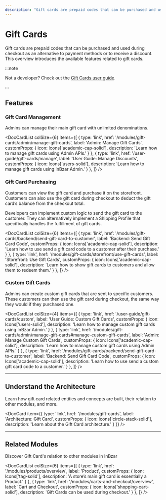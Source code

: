 ```yaml
---
description: "Gift cards are prepaid codes that can be purchased and used during checkout as an alternative to payment methods or to receive a discount. Learn about the available features and guides."
---
```



# Gift Cards

Gift cards are prepaid codes that can be purchased and used during checkout as an alternative to payment methods or to receive a discount. This overview introduces the available features related to gift cards.

:::note

Not a developer? Check out the [Gift Cards user guide](../../user-guide/gift-cards/index.md).

:::

## Features

### Gift Card Management

Admins can manage their main gift card with unlimited denominations.

<DocCardList colSize={6} items={[
  {
    type: 'link',
    href: '/modules/gift-cards/admin/manage-gift-cards',
    label: 'Admin: Manage Gift Cards',
    customProps: {
      icon: Icons['academic-cap-solid'],
      description: 'Learn how to manage gift cards using Admin APIs.'
    }
  },
  {
    type: 'link',
    href: '/user-guide/gift-cards/manage',
    label: 'User Guide: Manage Discounts',
    customProps: {
      icon: Icons['users-solid'],
      description: 'Learn how to manage gift cards using InBzar Admin.'
    }
  },
]} />

### Gift Card Purchasing

Customers can view the gift card and purchase it on the storefront. Customers can also use the gift card during checkout to deduct the gift card’s balance from the checkout total.

Developers can implement custom logic to send the gift card to the customer. They can alternatively implement a Shipping Profile that specifically handles the fulfillment of gift cards.

<DocCardList colSize={6} items={[
  {
    type: 'link',
    href: '/modules/gift-cards/backend/send-gift-card-to-customer',
    label: 'Backend: Send Gift Card Code',
    customProps: {
      icon: Icons['academic-cap-solid'],
      description: 'Learn how to use send a gift card code to a customer after their purchase.'
    }
  },
  {
    type: 'link',
    href: '/modules/gift-cards/storefront/use-gift-cards',
    label: 'Storefront: Use Gift Cards',
    customProps: {
      icon: Icons['academic-cap-solid'],
      description: 'Learn how to show gift cards to customers and allow them to redeem them.'
    }
  },
]} />

### Custom Gift Cards

Admins can create custom gift cards that are sent to specific customers. These customers can then use the gift card during checkout, the same way they would if they purchased one.

<DocCardList colSize={4} items={[
  {
    type: 'link',
    href: '/user-guide/gift-cards/custom',
    label: 'User Guide: Custom Gift Cards',
    customProps: {
      icon: Icons['users-solid'],
      description: 'Learn how to manage custom gift cards using InBzar Admin.'
    }
  },
  {
    type: 'link',
    href: '/modules/gift-cards/admin/manage-gift-cards#manage-custom-gift-cards',
    label: 'Admin: Manage Custom Gift Cards',
    customProps: {
      icon: Icons['academic-cap-solid'],
      description: 'Learn how to manage custom gift cards using Admin APIs.'
    }
  },
  {
    type: 'link',
    href: '/modules/gift-cards/backend/send-gift-card-to-customer',
    label: 'Backend: Send Gift Card Code',
    customProps: {
      icon: Icons['academic-cap-solid'],
      description: 'Learn how to use send a custom gift card code to a customer.'
    }
  },
]} />

---

## Understand the Architecture

Learn how gift card related entities and concepts are built, their relation to other modules, and more.

<DocCard item={{
    type: 'link',
    href: '/modules/gift-cards',
    label: 'Architecture: Gift Card',
    customProps: {
      icon: Icons['circle-stack-solid'],
      description: 'Learn about the Gift Card architecture.'
    }
  }}
/>

---

## Related Modules

Discover Gift Card's relation to other modules in InBzar

<DocCardList colSize={6} items={[
  {
    type: 'link',
    href: '/modules/products/overview',
    label: 'Product',
    customProps: {
      icon: Icons['tag-solid'],
      description: 'A store’s main gift card is essentially a Product.'
    }
  },
  {
    type: 'link',
    href: '/modules/carts-and-checkout/overview',
    label: 'Cart and Checkout',
    customProps: {
      icon: Icons['shopping-cart-solid'],
      description: 'Gift Cards can be used during checkout.'
    }
  },
]} />